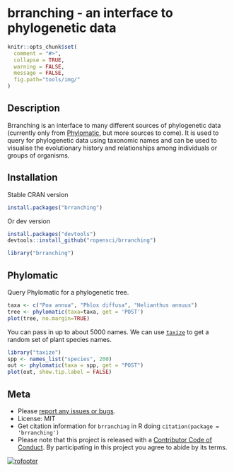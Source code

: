 <!--
%\VignetteEngine{knitr::knitr}
%\VignetteIndexEntry{brranching vignette}
%\VignetteEncoding{UTF-8}
-->

brranching - an interface to phylogenetic data
======

```r
knitr::opts_chunk$set(
  comment = "#>",
  collapse = TRUE,
  warning = FALSE,
  message = FALSE,
  fig.path="tools/img/"
)
```

## Description

Brranching is an interface to many different sources of phylogenetic data (currently only from [Phylomatic](http://phylodiversity.net/phylomatic/), but more sources to come). It is used to query for phylogenetic data using taxonomic names and can be used to visualise the evolutionary history and relationships among individuals or groups of organisms. 

## Installation

Stable CRAN version

```r
install.packages("brranching")
```

Or dev version

```r
install.packages("devtools")
devtools::install_github("ropensci/brranching")
```

```r
library("brranching")
```

## Phylomatic

Query Phylomatic for a phylogenetic tree.

```r
taxa <- c("Poa annua", "Phlox diffusa", "Helianthus annuus")
tree <- phylomatic(taxa=taxa, get = 'POST')
plot(tree, no.margin=TRUE)
```

You can pass in up to about 5000 names. We can use [`taxize`](https://github.com/ropensci/taxize/) to get a random set of plant species names.

```r
library("taxize")
spp <- names_list("species", 200)
out <- phylomatic(taxa = spp, get = "POST")
plot(out, show.tip.label = FALSE)
```

## Meta

* Please [report any issues or bugs](https://github.com/ropensci/brranching/issues).
* License: MIT
* Get citation information for `brranching` in R doing `citation(package = 'brranching')`
* Please note that this project is released with a [Contributor Code of Conduct](CODE_OF_CONDUCT.md). By participating in this project you agree to abide by its terms.

[![rofooter](https://ropensci.org/public_images/github_footer.png)](https://ropensci.org)
